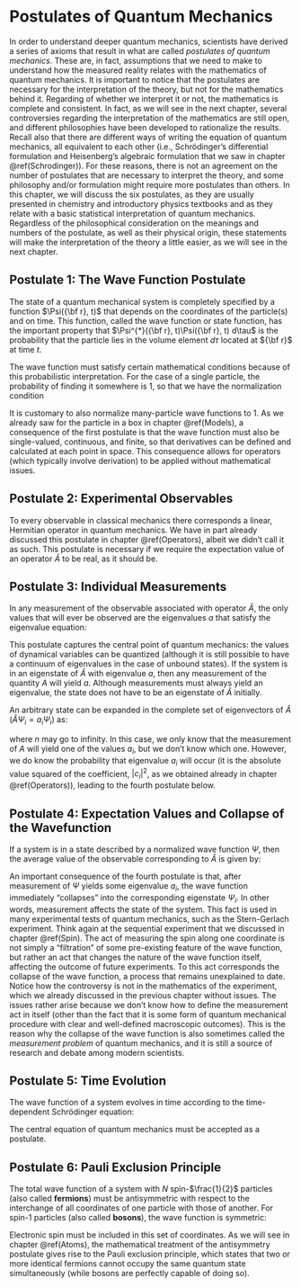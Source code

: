# Postulates of Quantum Mechanics {#Postulates}

In order to understand deeper quantum mechanics, scientists have derived a series of axioms that result in what are called *postulates of quantum mechanics*. These are, in fact, assumptions that we need to make to understand how the measured reality relates with the mathematics of quantum mechanics. It is important to notice that the postulates are necessary for the interpretation of the theory, but not for the mathematics behind it. Regarding of whether we interpret it or not, the mathematics is complete and consistent. In fact, as we will see in the next chapter, several controversies regarding the interpretation of the mathematics are still open, and different philosophies have been developed to rationalize the results. Recall also that there are different ways of writing the equation of quantum mechanics, all equivalent to each other (i.e., Schrödinger's differential formulation and Heisenberg's algebraic formulation that we saw in chapter \@ref(Schrodinger)). For these reasons, there is not an agreement on the number of postulates that are necessary to interpret the theory, and some philosophy and/or formulation might require more postulates than others. In this chapter, we will discuss the six postulates, as they are usually presented in chemistry and introductory physics textbooks and as they relate with a basic statistical interpretation of quantum mechanics. Regardless of the philosophical consideration on the meanings and numbers of the postulate, as well as their physical origin, these statements will make the interpretation of the theory a little easier, as we will see in the next chapter.


## Postulate 1: The Wave Function Postulate

The state of a quantum mechanical system is completely specified by a function  $\Psi({\bf r}, t)$ that depends on the coordinates of the particle(s) and on time. This function, called the wave function or state function, has the important property that  $\Psi^{*}({\bf r}, t)\Psi({\bf r}, t) d\tau$ is the probability that the particle lies in the volume element $d\tau$ located at ${\bf r}$ at time $t$.

The wave function must satisfy certain mathematical conditions because of this probabilistic interpretation. For the case of a single particle, the probability of finding it somewhere is 1, so that we have the normalization condition 

\begin{equation}
\int_{-\infty}^{\infty} \Psi^{*}({\bf r}, t) \Psi({\bf r}, t) d\tau = 1
(\#eq:post1)  
\end{equation}

It is customary to also normalize many-particle wave functions to 1. As we already saw for the particle in a box in chapter \@ref(Models), a consequence of the first postulate is that the wave function must also be single-valued, continuous, and finite, so that derivatives can be defined and calculated at each point in space. This consequence allows for operators (which typically involve derivation) to be applied without mathematical issues.

## Postulate 2: Experimental Observables

To every observable in classical mechanics there corresponds a linear, Hermitian operator in quantum mechanics. We have in part already discussed this postulate in chapter \@ref(Operators), albeit we didn't call it as such. This postulate is necessary if we require the expectation value of an operator $\hat{A}$ to be real, as it should be.

## Postulate 3: Individual Measurements

In any measurement of the observable associated with operator $\hat{A}$, the only values that will ever be observed are the eigenvalues $a$ that satisfy the eigenvalue equation:

\begin{equation}
\hat{A} \Psi = a \Psi.
(\#eq:post2)  
\end{equation}

This postulate captures the central point of quantum mechanics: the values of dynamical variables can be quantized (although it is still possible to have a continuum of eigenvalues in the case of unbound states). If the system is in an eigenstate of $\hat{A}$ with eigenvalue $a$, then any measurement of the quantity $A$ will yield $a$.
Although measurements must always yield an eigenvalue, the state does not have to be an eigenstate of $\hat{A}$ initially. 

An arbitrary state can be expanded in the complete set of eigenvectors of $\hat{A}$ $\left(\hat{A}\Psi_i = a_i \Psi_i\right)$ as:

\begin{equation}
\Psi = \sum_i^{n} c_i \Psi_i,
(\#eq:post3)  
\end{equation}

where $n$ may go to infinity. In this case, we only know that the measurement of $A$ will yield one of the values $a_i$, but we don't know which one. However, we do know the probability that eigenvalue $a_i$ will occur (it is the absolute value squared of the coefficient, $\vert c_i\vert^2$, as we obtained already in chapter \@ref(Operators)), leading to the fourth postulate below.


## Postulate 4: Expectation Values and Collapse of the Wavefunction
If a system is in a state described by a normalized wave function $\Psi$, then the average value of the observable corresponding to $\hat{A}$ is given by:

\begin{equation}
<A> = \int_{-\infty}^{\infty} \Psi^{*} \hat{A} \Psi d\tau.
(\#eq:post4)  
\end{equation}

An important consequence of the fourth postulate is that, after measurement of $\Psi$ yields some eigenvalue $a_i$, the wave function immediately "collapses" into the corresponding eigenstate $\Psi_i$. In other words, measurement affects the state of the system. This fact is used in many experimental tests of quantum mechanics, such as the Stern-Gerlach experiment. Think again at the sequential experiment that we discussed in chapter \@ref(Spin). The act of measuring the spin along one coordinate is not simply a "filtration" of some pre-existing feature of the wave function, but rather an act that changes the nature of the wave function itself, affecting the outcome of future experiments. To this act corresponds the collapse of the wave function, a process that remains unexplained to date. Notice how the controversy is not in the mathematics of the experiment, which we already discussed in the previous chapter without issues. The issues rather arise because we don't know how to define the measurement act in itself (other than the fact that it is some form of quantum mechanical procedure with clear and well-defined macroscopic outcomes). This is the reason why the collapse of the wave function is also sometimes called the *measurement problem* of quantum mechanics, and it is still a source of research and debate among modern scientists.

## Postulate 5: Time Evolution

The wave function of a system evolves in time according to the time-dependent Schrödinger equation:

\begin{equation}
\hat{H} \Psi({\bf r}, t) = i \hbar \frac{\partial \Psi}{\partial t}.
(\#eq:post5)  
\end{equation}

The central equation of quantum mechanics must be accepted as a postulate.


## Postulate 6: Pauli Exclusion Principle

The total wave function of a system with $N$ spin-$\frac{1}{2}$ particles (also called **fermions**) must be antisymmetric with respect to the interchange of all coordinates of one particle with those of another. For spin-1 particles (also called **bosons**), the wave function is symmetric:

\begin{equation}
\begin{aligned}
\Psi\left({\bf r}_1,{\bf r}_2,\ldots, {\bf r}_N\right) &= - \Psi\left({\bf r}_2,{\bf r}_1,\ldots, {\bf r}_N\right) \quad \text{fermions}, \\
\Psi\left({\bf r}_1,{\bf r}_2,\ldots, {\bf r}_N\right) &= + \Psi\left({\bf r}_2,{\bf r}_1,\ldots, {\bf r}_N\right) \quad \text{bosons}.
\end{aligned}
(\#eq:post6)  
\end{equation}

Electronic spin must be included in this set of coordinates. As we will see in chapter \@ref(Atoms), the mathematical treatment of the antisymmetry postulate gives rise to the Pauli exclusion principle, which states that two or more identical fermions cannot occupy the same quantum state simultaneously (while bosons are perfectly capable of doing so).
